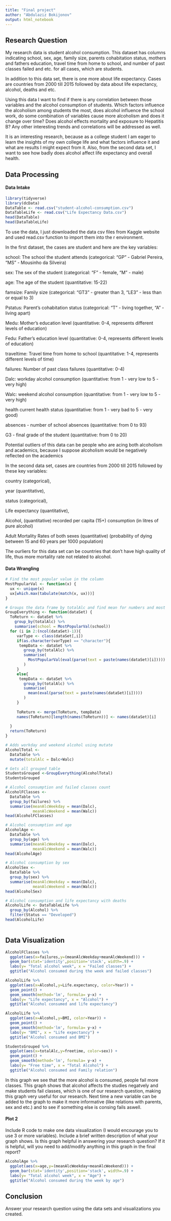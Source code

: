 ```yaml
---
title: "Final project"
author: "Abdulaziz Bokijonov"
output: html_notebook
---
```


## Research Question 

My research data is student alcohol consumption. This dataset has columns indicating school, sex, age, family size, parents cohabitation status, mothers and fathers education, travel time from home to school, and number of past classes failed and etc. for all cases, which are students.

In addition to this data set, there is one more about life expectancy. Cases are countries from 2000 till 2015 followed by data about life expectancy, alcohol, deaths and etc.

Using this data I want to find if there is any correlation between those variables and the alcohol consumption of students. Which factors influence the alcoholism among students the most, does alcohol influence the school work, do some combination of variables cause more alcoholism and does it change over time? Does alcohol effects mortality and exposure to Hepatitis B? Any other interesting trends and correlations will be addressed as well. 

It is an interesting research, because as a college student I am eager to learn the insights of my own college life and what factors influence it and what are results I might expect from it. Also, from the second data set, I want to see how badly does alcohol affect life expectancy and overall health. 



## Data Processing 

#### Data Intake 

```r
library(tidyverse)
library(dcData)
DataTable <- read.csv("student-alcohol-consumption.csv")
DataTableLife <- read.csv("Life Expectancy Data.csv")
head(DataTable)
head(DataTableLife)
```

To use the data, I just downloaded the data csv files from Kaggle website and used read.csv function to import them into the r environment.

In the first dataset, the cases are student and here are the key variables:

school: The school the student attends (categorical: "GP" - Gabriel Pereira, "MS" - Mousinho da Silveira)

sex: The sex of the student (categorical: "F" - female, "M" - male)

age: The age of the student (quantitative: 15-22)

famsize: Family size (categorical: "GT3" - greater than 3, "LE3" - less than or equal to 3)

Pstatus: Parent's cohabitation status (categorical: "T" - living together, "A" - living apart)

Medu: Mother's education level (quantitative: 0-4, represents different levels of education)

Fedu: Father's education level (quantitative: 0-4, represents different levels of education)

traveltime: Travel time from home to school (quantitative: 1-4, represents different levels of time)

failures: Number of past class failures (quantitative: 0-4)

Dalc: workday alcohol consumption (quantitative: from 1 - very low to 5 - very high)

Walc: weekend alcohol consumption (quantitative: from 1 - very low to 5 - very high)

health	current health status (quantitative: from 1 - very bad to 5 - very good)

absences	- number of school absences (quantitative: from 0 to 93)

G3 - final grade of the student (quantitative: from 0 to 20)

Potential outliers of this data can be people who are acing both alcoholism and academics, because I suppose alcoholism would be negatively reflected on the academics

In the second data set, cases are countries from 2000 till 2015 followed by these key variables: 

country (categorical),

year (quantitative),

status (categorical),

Life expectancy (quantitative),

Alcohol, (quantitative) recorded per capita (15+) consumption (in litres of pure alcohol)

Adult Mortality Rates of both sexes (quantitative) (probability of dying between 15 and 60 years per 1000 population)

The ourliers for this data set can be countries that don't have high quality of life, thus more mortality rate not related to alcohol.

#### Data Wrangling 

```r

# Find the most popular value in the column
MostPopularVal <- function(x) {
  ux <- unique(x)
  ux[which.max(tabulate(match(x, ux)))]
}

# Groups the data frame by totalAlc and find mean for numbers and most popular value for characters
GroupEverything <- function(dataSet) {
  ToReturn <- dataSet %>%
    group_by(totalAlc) %>%
    summarise(school = MostPopularVal(school))
  for (i in 2:(ncol(dataSet)-1)){
     varType <- class(dataSet[,i])
     if(as.character(varType) == "character"){
      tempData <- dataSet %>%
        group_by(totalAlc) %>%
        summarise(
          MostPopularVal(eval(parse(text = paste(names(dataSet)[i]))))
        )
     }
     else{
      tempData <- dataSet %>%
        group_by(totalAlc) %>%
        summarise(
          mean(eval(parse(text = paste(names(dataSet)[i]))))
        ) 
     }
     
     ToReturn <- merge(ToReturn, tempData)
     names(ToReturn)[length(names(ToReturn))] <- names(dataSet)[i]
     
  }
  return(ToReturn)
}

# Adds workday and weekend alcohol using mutate
AlcoholTotal <-
  DataTable %>%
  mutate(totalAlc = Dalc+Walc) 

# Gets all grouped table
StudentsGrouped <-GroupEverything(AlcoholTotal)
StudentsGrouped

# Alcohol consumption and failed classes count
AlcoholFClasses <-
  DataTable %>%
  group_by(failures) %>%
  summarise(meanAlcWeekday = mean(Dalc),
            meanAlcWeekend = mean(Walc))
head(AlcoholFClasses)

# Alcohol consumption and age
AlcoholAge <-
  DataTable %>%
  group_by(age) %>%
  summarise(meanAlcWeekday = mean(Dalc),
            meanAlcWeekend = mean(Walc))
head(AlcoholAge)

# Alcohol consumption by sex
AlcoholSex <-
  DataTable %>%
  group_by(sex) %>%
  summarise(meanAlcWeekday = mean(Dalc),
            meanAlcWeekend = mean(Walc))
head(AlcoholSex)

# Alcohol consumption and life expectancy with deaths
AlcoholLife <- DataTableLife %>%
  group_by(Alcohol) %>%
  filter(Status == "Developed")
head(AlcoholLife)
  
``` 




## Data Visualization

```r
AlcoholFClasses %>%
  ggplot(aes(x=failures,y=(meanAlcWeekday+meanAlcWeekend))) +
  geom_bar(stat='identity',position='stack', width=.9) +
  labs(y= "Total alcohol week", x = "Failed classes") + 
  ggtitle("Alcohol consumed during the week and failed classes")

AlcoholLife %>%
  ggplot(aes(x=Alcohol,y=Life.expectancy, color=Year)) +
  geom_point() +
  geom_smooth(method='lm', formula= y~x) +
  labs(y= "Life expectancy", x = "Alcohol") + 
  ggtitle("Alcohol consumed and life expectancy")

AlcoholLife %>%
  ggplot(aes(x=Alcohol,y=BMI, color=Year)) +
  geom_point() +
  geom_smooth(method='lm', formula= y~x) +
  labs(y= "BMI", x = "Life expectancy") + 
  ggtitle("Alcohol consumed and BMI")

StudentsGrouped %>%
  ggplot(aes(x=totalAlc,y=freetime, color=sex)) +
  geom_point() +
  geom_smooth(method='lm', formula= y~x) +
  labs(y= "Free time", x = "Total Alcohol") + 
  ggtitle("Alcohol consumed and Family relation")
```
In this graph we see that the more alcohol is consumed, people fail more classes. This graph shows that alcohol affects the studies negatvely and make students fail classes, which is one of our research question, making this graph very useful for our research. Next time a new variable can be added to the graph to make it more informative (like relations with parents, sex and etc.) and to see if something else is consing fails aswell.

#### Plot 2

Include R code to make one data visualization (I would encourage you to use 3 or more variables). Include a brief written description of what your graph shows. Is this graph helpful in answering your research question? If it is helpful, will you need to add/modify anything in this graph in the final report? 

```r
AlcoholAge %>%
  ggplot(aes(x=age,y=(meanAlcWeekday+meanAlcWeekend))) +
  geom_bar(stat='identity',position='stack', width=.9) +
  labs(y= "Total alcohol week", x = "Age") + 
  ggtitle("Alcohol consumed during the week by age")
``` 




## Conclusion

Answer your research question using the data sets and visualizations you created. 